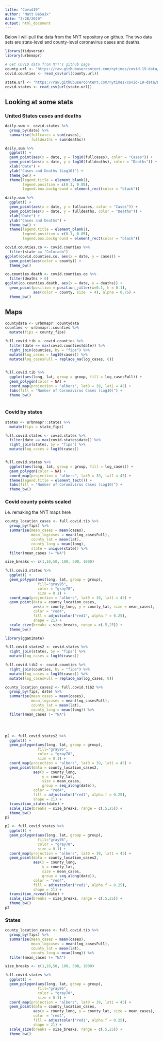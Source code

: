 ```yaml
---
title: "Covid19"
author: "Matt DeSaix"
date: "3/28/2020"
output: html_document
---
```


Below I will pull the data from the NYT repository on github.  The two data sets are state-level and county-level coronavirus cases and deaths.

```r
library(tidyverse)
library(urbnmapr)

# Get COVID data from NYT's github page
county.url <- "https://raw.githubusercontent.com/nytimes/covid-19-data/master/us-counties.csv"
covid.counties <- read_csv(url(county.url))

state.url <- "https://raw.githubusercontent.com/nytimes/covid-19-data/master/us-states.csv"
covid.states <- read_csv(url(state.url))
```

## Looking at some stats



### United States cases and deaths

```r
daily.sum <- covid.states %>%
  group_by(date) %>%
  summarise(fullcases = sum(cases),
            fulldeaths = sum(deaths))

daily.sum %>%
  ggplot() +
  geom_point(aes(x = date, y = log10(fullcases), color = "Cases")) +
  geom_point(aes(x = date, y = log10(fulldeaths), color = "Deaths")) +
  xlab("Date") +
  ylab("Cases and Deaths (Log10)") +
  theme_bw() +
  theme(legend.title = element_blank(),
        legend.position = c(0.1, 0.85),
        legend.box.background = element_rect(color = "black"))
```


```r
daily.sum %>%
  ggplot() +
  geom_point(aes(x = date, y = fullcases, color = "Cases")) +
  geom_point(aes(x = date, y = fulldeaths, color = "Deaths")) +
  xlab("Date") +
  ylab("Cases and Deaths") +
  theme_bw() +
  theme(legend.title = element_blank(),
        legend.position = c(0.1, 0.85),
        legend.box.background = element_rect(color = "black"))
```





```r
covid.counties.co <- covid.counties %>%
  filter(state == "Colorado")
ggplot(covid.counties.co, aes(x = date, y = cases)) +
  geom_point(aes(color = county)) +
  theme_bw()
```



```r
co.counties.death <- covid.counties.co %>%
  filter(deaths > 0)
ggplot(co.counties.death, aes(x = date, y = deaths)) +
  geom_point(position = position_jitter(w=0.1, h = 0.1),
             aes(color = county, size  = 4), alpha = 0.75) +
  theme_bw()
```


## Maps


```r
countydata <- urbnmapr::countydata
counties <- urbnmapr::counties %>%
  mutate(fips = county_fips)

full.covid.tib <- covid.counties %>%
  filter(date == max(covid.counties$date)) %>%
  right_join(counties, by = "fips") %>%
  mutate(log_cases = log10(cases)) %>%
  mutate(log_casesFull = replace_na(log_cases, 0))
  

full.covid.tib %>%
  ggplot(aes(long, lat, group = group, fill = log_casesFull)) +
  geom_polygon(color = NA) +
  coord_map(projection = "albers", lat0 = 39, lat1 = 45) +
  labs(fill = "Number of Coronavirus Cases (Log10)") +
  theme_bw()
  
```

### Covid by states

```r
states <- urbnmapr::states %>%
  mutate(fips = state_fips)

full.covid.states <- covid.states %>%
  filter(date == max(covid.states$date)) %>%
  right_join(states, by = "fips") %>%
  mutate(log_cases = log10(cases))


full.covid.states %>%
  ggplot(aes(long, lat, group = group, fill = log_cases)) +
  geom_polygon(color = NA) +
  coord_map(projection = "albers", lat0 = 39, lat1 = 45) +
  theme(legend.title = element_text()) +
  labs(fill = "Number of Coronavirus Cases (Log10)") +
  theme_bw()
```



### Covid county points scaled

i.e. remaking the NYT maps here

``` r

county_location_cases <- full.covid.tib %>%
  group_by(fips) %>%
  summarise(mean_cases = mean(cases),
            mean_logcases = mean(log_casesFull),
            county_lat = mean(lat), 
            county_long = mean(long),
            state = unique(state)) %>%
  filter(mean_cases != "NA")

size_breaks <- c(1,10,50, 100, 500, 1000)

full.covid.states %>%
  ggplot() +
  geom_polygon(aes(long, lat, group = group), 
               fill="gray95", 
               color = "gray70",
               size = 0.1) +
  coord_map(projection = "albers", lat0 = 39, lat1 = 45) +
  geom_point(data = county_location_cases, 
             aes(x = county_long, y = county_lat, size = mean_cases), 
             color = "red4", 
             fill = adjustcolor("red1", alpha.f = 0.25),
             shape = 21) +
  scale_size(breaks = size_breaks, range = c(.5,25)) +
  theme_bw()
```






```r
library(gganimate)

full.covid.states2 <- covid.states %>%
  right_join(states, by = "fips") %>%
  mutate(log_cases = log10(cases))

full.covid.tib2 <- covid.counties %>%
  right_join(counties, by = "fips") %>%
  mutate(log_cases = log10(cases)) %>%
  mutate(log_casesFull = replace_na(log_cases, 0))

county_location_cases2 <- full.covid.tib2 %>%
  group_by(fips, date) %>%
  summarise(mean_cases = mean(cases),
            mean_logcases = mean(log_casesFull),
            county_lat = mean(lat), 
            county_long = mean(long)) %>%
  filter(mean_cases != "NA")




p2 <- full.covid.states2 %>%
  ggplot() +
  geom_polygon(aes(long, lat, group = group), 
               fill="gray95", 
               color = "gray70",
               size = 0.1) +
  coord_map(projection = "albers", lat0 = 39, lat1 = 45) +
  geom_point(data = county_location_cases2, 
             aes(x = county_long, 
                 y = county_lat, 
                 size = mean_cases, 
                 group = seq_along(date)), 
             color = "red4", 
             fill = adjustcolor("red1", alpha.f = 0.25),
             shape = 21) +
  transition_states(date) +
  scale_size(breaks = size_breaks, range = c(.5,25)) +
  theme_bw()
p2

```





```r
p2 <- full.covid.states %>%
  ggplot() +
  geom_polygon(aes(long, lat, group = group), 
               fill="gray95", 
               color = "gray70",
               size = 0.1) +
  coord_map(projection = "albers", lat0 = 39, lat1 = 45) +
  geom_point(data = county_location_cases2, 
             aes(x = county_long, 
                 y = county_lat, 
                 size = mean_cases, 
                 group = seq_along(date)), 
             color = "red4", 
             fill = adjustcolor("red1", alpha.f = 0.25),
             shape = 21) +
  transition_reveal(date) +
  scale_size(breaks = size_breaks, range = c(.5,25)) +
  theme_bw()
p2
```



### States


``` r

county_location_cases <- full.covid.tib %>%
  group_by(fips) %>%
  summarise(mean_cases = mean(cases),
            mean_logcases = mean(log_casesFull),
            county_lat = mean(lat), 
            county_long = mean(long)) %>%
  filter(mean_cases != "NA")

size_breaks <- c(1,10,50, 100, 500, 1000)

full.covid.states %>%
  ggplot() +
  geom_polygon(aes(long, lat, group = group), 
               fill="gray95", 
               color = "gray70",
               size = 0.1) +
  coord_map(projection = "albers", lat0 = 39, lat1 = 45) +
  geom_point(data = county_location_cases, 
             aes(x = county_long, y = county_lat, size = mean_cases), 
             color = "red4", 
             fill = adjustcolor("red1", alpha.f = 0.25),
             shape = 21) +
  scale_size(breaks = size_breaks, range = c(.5,25)) +
  theme_bw()
```




